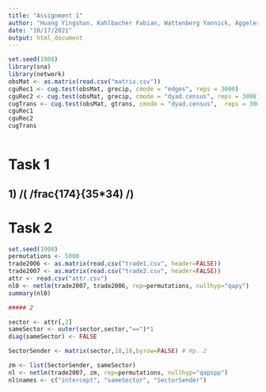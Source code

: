 ```yaml
---
title: "Assignment 1"
author: "Huang Yingshan, Kahlbacher Fabian, Wattenberg Yannick, Aggeler Samuel"
date: "10/17/2021"
output: html_document
---
```


```r

set.seed(1908)
library(sna)
library(network)
obsMat <- as.matrix(read.csv("matrix.csv"))
cguRec1 <- cug.test(obsMat, grecip, cmode = "edges", reps = 3000)
cguRec2 <- cug.test(obsMat, grecip, cmode = "dyad.census", reps = 3000)
cugTrans <- cug.test(obsMat, gtrans, cmode = "dyad.census",  reps = 3000)
cguRec1
cguRec2
cugTrans



```




# Task 1
## 1) /( /frac{174}{35*34) /)


# Task 2

```r
set.seed(1908)
permutations <- 5000
trade2006 <- as.matrix(read.csv("trade1.csv", header=FALSE))
trade2007 <- as.matrix(read.csv("trade2.csv", header=FALSE))
attr <- read.csv("attr.csv")
nl0 <- netlm(trade2007, trade2006, rep=permutations, nullhyp="qapy")
summary(nl0)

##### 2

sector <- attr[,2]
sameSector <- outer(sector,sector,"==")*1
diag(sameSector) <- FALSE

SectorSender <- matrix(sector,18,18,byrow=FALSE) # Hp. 2

zm <- list(SectorSender, sameSector)
nl <- netlm(trade2007, zm, rep=permutations, nullhyp="qapspp")
nl$names <- c("intercept", "sameSector", "SectorSender")
```
